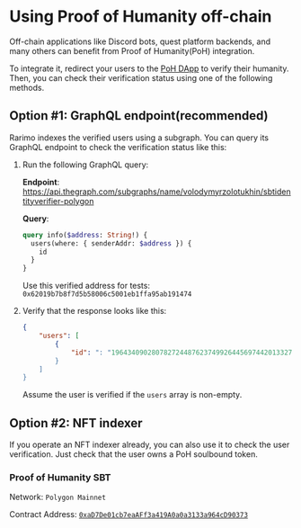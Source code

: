 ---
---

# Using Proof of Humanity off-chain

Off-chain applications like Discord bots, quest platform backends, and many others can benefit from Proof of Humanity(PoH) integration.

To integrate it, redirect your users to the [PoH DApp](https://robotornot.rarimo.com/) to verify their humanity. Then, you can check their verification status using one of the following methods.

## Option #1: GraphQL endpoint(recommended)

Rarimo indexes the verified users using a subgraph. You can query its GraphQL endpoint to check the verification status like this:

1. Run the following GraphQL query:

   **Endpoint**:
   https://api.thegraph.com/subgraphs/name/volodymyrzolotukhin/sbtidentityverifier-polygon

   **Query**:

   ```graphql
   query info($address: String!) {
     users(where: { senderAddr: $address }) {
       id
     }
   }
   ```

   Use this verified address for tests: `0x62019b7b8f7d5b58006c5001eb1ffa95ab191474`

1. Verify that the response looks like this:

   ```json
   {
       "users": [
           {
               "id": ": "19643409028078272448762374992644569744201332795590556384983511405206634497"
           }
       ]
   }
   ```

   Assume the user is verified if the `users` array is non-empty.

## Option #2: NFT indexer

If you operate an NFT indexer already, you can also use it to check the user verification. Just check that the user owns a PoH soulbound token.

### Proof of Humanity SBT

Network: `Polygon Mainnet`

Contract Address: [`0xaD7De01cb7eaAFf3a419A0a0a3133a964cD90373`](https://polygonscan.com/address/0xaD7De01cb7eaAFf3a419A0a0a3133a964cD90373)
